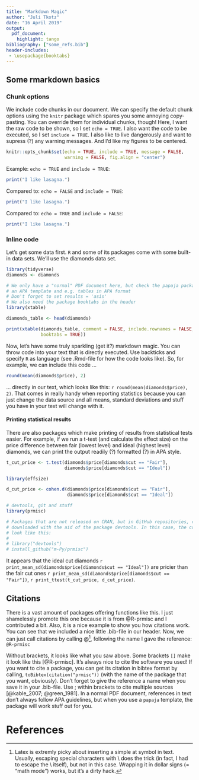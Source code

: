 ```yaml
---
title: "Markdown Magic"
author: "Juli Tkotz"
date: "16 April 2019"
output: 
  pdf_document:
    highlight: tango
bibliography: ["some_refs.bib"]
header-includes:
 - \usepackage{booktabs}
---
```


## Some rmarkdown basics

### Chunk options

We include code chunks in our document. We can specify the default chunk options using the `knitr` package which spares you some annoying copy-pasting. You can override them for individual chunks, though! Here, I want the raw code to be shown, so I set `echo = TRUE`. I also want the code to be executed, so I set `include = TRUE`. I also like to live dangerously and want to supress (?) any warning messages. And I'd like my figures to be centered.

```r
knitr::opts_chunk$set(echo = TRUE, include = TRUE, message = FALSE, 
                      warning = FALSE, fig.align = "center")
```


Example: `echo = TRUE` and `include = TRUE`:

```r
print("I like lasagna.")
```


Compared to: `echo = FALSE` and `include = TRUE`:

```r
print("I like lasagna.")
```


Compared to: `echo = TRUE` and `include = FALSE`:

```r
print("I like lasagna.")
```

### Inline code

Let's get some data first. `R` and some of its packages come with some built-in data sets. We'll use the diamonds data set.

```r
library(tidyverse)
diamonds <- diamonds
```

```r
# We only have a "normal" PDF document here, but check the papaja package for 
# an APA template and e.g. tables in APA format
# Don't forget to set results = 'asis'
# We also need the package booktabs in the header
library(xtable)

diamonds_table <- head(diamonds)
```

```r
print(xtable(diamonds_table, comment = FALSE, include.rownames = FALSE, 
             booktabs = TRUE))
```

Now, let's have some truly sparkling (get it?) markdown magic. You can throw code into your text that is directly executed. Use backticks and specify `R` as language (see .Rmd-file for how the code looks like). So, for example, we can include this code ...

```r
round(mean(diamonds$price), 2)
```


... directly in our text, which looks like this: `r round(mean(diamonds$price), 2)`. That comes in really handy when reporting statistics because you can just change the data source and all means, standard deviations and stuff you have in your text will change with it. 

#### Printing statistical results
There are also packages which make printing of results from statistical tests easier. For example, if we run a t-test (and calculate the effect size) on the price difference between fair (lowest level) and ideal (highest level) diamonds, we can print the output readily (?) formatted (?) in APA style.

```r
t_cut_price <- t.test(diamonds$price[diamonds$cut == "Fair"], 
                      diamonds$price[diamonds$cut == "Ideal"])

library(effsize)

d_cut_price <- cohen.d(diamonds$price[diamonds$cut == "Fair"],
                       diamonds$price[diamonds$cut == "Ideal"])
```

```r
# devtools, git and stuff
library(prmisc)

# Packages that are not released on CRAN, but in GitHub repositories, can be
# downloaded with the aid of the package devtools. In this case, the code would 
# look like this:
# 
# library("devtools")
# install_github("m-Py/prmisc")
```

It appears that the ideal cut diamonds `r print_mean_sd(diamonds$price[diamonds$cut == "Ideal"])` are pricier than the fair cut ones `r print_mean_sd(diamonds$price[diamonds$cut == "Fair"])`, `r print_ttest(t_cut_price, d_cut_price)`.

## Citations
There is a vast amount of packages offering functions like this. I just shamelessly promote this one because it is from @R-prmisc and I contributed a bit. Also, it is a nice example to show you how citations work. You can see that we included a nice little .bib-file in our header. Now, we can just call citations by calling $@$[^escape], following the name I gave the reference: `@R-prmisc`

[^escape]: Latex is extremly picky about inserting a simple at symbol in text. Usually, escaping special characters with \\ does the trick (in fact, I had to escape the \\ itself), but not in this case. Wrapping it in dollar signs (= "math mode") works, but it's a dirty hack.

Without brackets, it looks like what you saw above. Some brackets `[]` make it look like this [@R-prmisc]. It's always nice to cite the software you used! If you want to cite a package, you can get its citation in bibtex format by calling, `toBibtex(citation("prmisc"))` (with the name of the package that you want, obviously). Don't forget to give the reference a name when you save it in your .bib-file. Use ; within brackets to cite multiple sources [@kable_2007; @green_1981]. In a normal PDF document, references in text don't always follow APA guidelines, but when you use a `papaja` template, the package will work stuff out for you.

# References